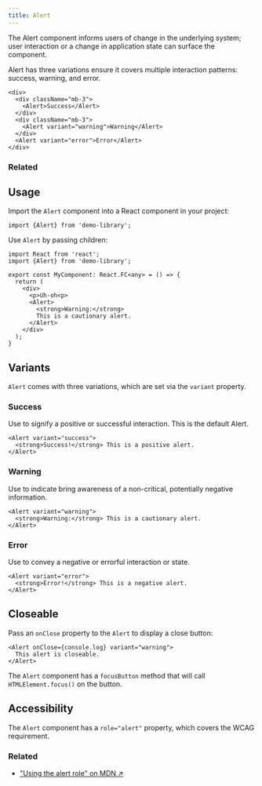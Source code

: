 ```yaml
---
title: Alert
---
```


<p className="leading-snug py-4 text-xs">
  The Alert component informs users of change in the underlying system; user interaction or a change in application state can surface the component.
</p>

Alert has three variations ensure it covers multiple interaction patterns: success, warning, and error.

```tsx preview
<div>
  <div className="mb-3">
    <Alert>Success</Alert>
  </div>
  <div className="mb-3">
    <Alert variant="warning">Warning</Alert>
  </div>
  <Alert variant="error">Error</Alert>
</div>
```


### Related

## Usage

Import the `Alert` component into a React component in your project:

```tsx
import {Alert} from 'demo-library';
```

Use `Alert` by passing children:

```tsx
import React from 'react';
import {Alert} from 'demo-library';

export const MyComponent: React.FC<any> = () => {
  return (
    <div>
      <p>Uh-oh<p>
      <Alert>
        <strong>Warning:</strong>
        This is a cautionary alert.
      </Alert>
    </div>
  );
}
```

## Variants

`Alert` comes with three variations, which are set via the `variant` property.

### Success

Use to signify a positive or successful interaction. This is the default Alert.

```tsx live
<Alert variant="success">
  <strong>Success!</strong> This is a positive alert.
</Alert>
```

### Warning

Use to indicate bring awareness of a non-critical, potentially negative information.

```tsx live
<Alert variant="warning">
  <strong>Warning:</strong> This is a cautionary alert.
</Alert>
```

### Error

Use to convey a negative or errorful interaction or state.

```tsx live
<Alert variant="error">
  <strong>Error!</strong> This is a negative alert.
</Alert>
```

## Closeable

Pass an `onClose` property to the `Alert` to display a close button:

```tsx live
<Alert onClose={console.log} variant="warning">
  This alert is closeable.
</Alert>
```

The `Alert` component has a `focusButton` method that will call `HTMLElement.focus()` on the button.

## Accessibility

The `Alert` component has a `role="alert"` property, which covers the WCAG requirement.

### Related

* ["Using the alert role" on MDN ↗](https://developer.mozilla.org/en-US/docs/Web/Accessibility/ARIA/ARIA_Techniques/Using_the_alert_role/)
